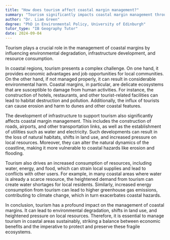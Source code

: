 ```yaml
---
title: "How does tourism affect coastal margin management?"
summary: "Tourism significantly impacts coastal margin management through environmental degradation, infrastructure development, and resource consumption."
author: "Dr. Liam Green"
degree: "PhD in Environmental Policy, University of Edinburgh"
tutor_type: "IB Geography Tutor"
date: 2024-09-04
---
```


Tourism plays a crucial role in the management of coastal margins by influencing environmental degradation, infrastructure development, and resource consumption.

In coastal regions, tourism presents a complex challenge. On one hand, it provides economic advantages and job opportunities for local communities. On the other hand, if not managed properly, it can result in considerable environmental harm. Coastal margins, in particular, are delicate ecosystems that are susceptible to damage from human activities. For instance, the construction of hotels, restaurants, and other tourist-related facilities can lead to habitat destruction and pollution. Additionally, the influx of tourists can cause erosion and harm to dunes and other coastal features.

The development of infrastructure to support tourism also significantly affects coastal margin management. This includes the construction of roads, airports, and other transportation links, as well as the establishment of utilities such as water and electricity. Such developments can result in the loss of natural habitats, shifts in land use, and increased pressure on local resources. Moreover, they can alter the natural dynamics of the coastline, making it more vulnerable to coastal hazards like erosion and flooding.

Tourism also drives an increased consumption of resources, including water, energy, and food, which can strain local supplies and lead to conflicts with other users. For example, in many coastal areas where water is already a scarce resource, the heightened demand from tourism can create water shortages for local residents. Similarly, increased energy consumption from tourism can lead to higher greenhouse gas emissions, contributing to climate change, which in turn exacerbates coastal hazards.

In conclusion, tourism has a profound impact on the management of coastal margins. It can lead to environmental degradation, shifts in land use, and heightened pressure on local resources. Therefore, it is essential to manage tourism in coastal areas sustainably, striking a balance between economic benefits and the imperative to protect and preserve these fragile ecosystems.
    